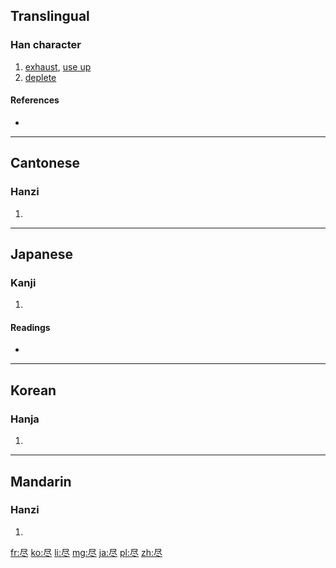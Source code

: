 {{also|儘|盡}}
==Translingual==

===Han character===
{{Han char|rn=44|rad=尸|as=03|sn=6|four=|canj=尸人卜 (SOY)}}

# [[exhaust]], [[use up]]
# [[deplete]]

====References====
* {{Han ref|kx=0300.090|dkj=07642|dj=0596.060|hdz=20966.020|uh=5C3D|ud=23613}}

----

==Cantonese==

===Hanzi===
{{yue-hanzi|jyut=[[zeon6]]|y=jeun6|tra=[[儘]], [[盡]]}}

# {{defn|lang=yue|sort=尸03}}

----

==Japanese==

===Kanji===
{{ja-kanji|grade=c|rs=尸03}}

# {{defn|lang=ja|sort=尸03}}

====Readings====
* {{ja-readings|on=[[じん]] (jin)|kun=[[つくす]] (tsukusu), [[つきる]] (tsukiru), [[ことごとく]] (kotogotoku)}}

----

==Korean==

===Hanja===
{{ko-hanja|hangeul=진|rv=jin|mr=chin}}

# {{defn|lang=ko|sort=尸03}}

----

==Mandarin==

===Hanzi===
{{cmn-hanzi|tra=[[儘]], [[盡]]|pin=[[jǐn]] ([[jin3]])|wg=chin<sup>3</sup>}}

# {{defn|lang=cmn|sort=尸03}}

[[fr:尽]]
[[ko:尽]]
[[li:尽]]
[[mg:尽]]
[[ja:尽]]
[[pl:尽]]
[[zh:尽]]